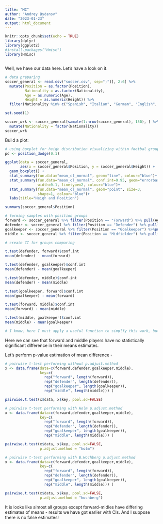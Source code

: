 ---
title: "MC"
author: "Andrey Bydanov"
date: "2023-01-23"
output: html_document
---

```{r setup, include=FALSE}
knitr::opts_chunk$set(echo = TRUE)
library(dplyr)
library(ggplot2)
#install.packages("Hmisc")
library(Hmisc)

```

## 
Well, we have our data here. Let's have a look on it.  
```{r}
# data preparing 
soccer_general <- read.csv("soccer.csv", sep=";")[, 2:6] %>%
  mutate(Position = as.factor(Position),
         Nationality = as.factor(Nationality),
         Age = as.numeric(Age),
         Height = as.numeric(Height)) %>%
  filter(Nationality %in% c("Spanish", "Italian", "German", "English", "Argentinian"))

set.seed(1)

soccer_wrk <- soccer_general[sample(1:nrow(soccer_general), 150), ] %>%
  mutate(Nationality = factor(Nationality))
soccer_wrk
```

Build a plot:

```{r}
# using boxplot for heigh distribution visualizing within footbal groups 
pd <- position_dodge(0.1)

ggplot(data = soccer_general, 
       aes(x = soccer_general$Position, y = soccer_general$Height)) +
  geom_boxplot() + 
  stat_summary(fun.data="mean_cl_normal", geom="line", colour="blue")+
  stat_summary(fun.data="mean_cl_normal", conf.int=0.95, geom="errorbar", 
               width=0.1, linetype=2, colour="blue")+
  stat_summary(fun.data="mean_cl_normal", geom="point", size=3, 
               shape=1, colour="blue")+
  labs(title="Heigh and Position")

summary(soccer_general$Position)
```

```{r}
# forming samples with position groups
forward <- soccer_general %>% filter(Position == "Forward") %>% pull(Age) %>% na.omit()
defender <- soccer_general %>% filter(Position == "Defender") %>% pull(Age) %>% na.omit()
goalkeeper <- soccer_general %>% filter(Position == "Goalkeeper") %>%pull(Age) %>% na.omit()
middle <- soccer_general %>% filter(Position == "Midfielder") %>% pull(Age) %>% na.omit()

```

```{r}
# create CI for groups comparing 

t.test(defender, forward)$conf.int
mean(defender) - mean(forward)

t.test(defender, goalkeeper)$conf.int
mean(defender) - mean(goalkeeper)

t.test(defender, middle)$conf.int
mean(defender) - mean(middle)

t.test(goalkeeper, forward)$conf.int
mean(goalkeeper) - mean(forward)

t.test(forward, middle)$conf.int
mean(forward) - mean(middle)

t.test(middle, goalkeeper)$conf.int
mean(middle) - mean(goalkeeper)

# I know, here I must apply a useful function to simplfy this work, but I didn't...
```
Here we can see that forward and middle players have no statistically significant difference in their means estimates. 

Let's perform p-value estimation of mean difference - 
```{r}
# pairwise t-test performing without p.adjust.method
x <- data.frame(data=c(forward,defender,goalkeeper,middle),
                key=c(
                  rep("forward", length(forward)),
                  rep("defender", length(defender)),
                  rep("goalkeeper", length(goalkeeper)),
                  rep("middle", length(middle))) )

pairwise.t.test(x$data, x$key, pool.sd=FALSE)
```


```{r}
# pairwise t-test performing with Holm p.adjust.method
x <- data.frame(data=c(forward,defender,goalkeeper,middle),
                key=c(
                  rep("forward", length(forward)),
                  rep("defender", length(defender)),
                  rep("goalkeeper", length(goalkeeper)),
                  rep("middle", length(middle))) )

pairwise.t.test(x$data, x$key, pool.sd=FALSE, 
                p.adjust.method = "holm")
```
```{r}
# pairwise t-test performing with B.Hochberg p.adjust.method
x <- data.frame(data=c(forward,defender,goalkeeper,middle),
                key=c(
                  rep("forward", length(forward)),
                  rep("defender", length(defender)),
                  rep("goalkeeper", length(goalkeeper)),
                  rep("middle", length(middle))) )

pairwise.t.test(x$data, x$key, pool.sd=FALSE, 
                p.adjust.method = "hochberg")
```
It is looks like almost all groups except forward-midles have differing estimates of means - results we have got earlier with CIs. And I suppose there is no false estimates!

```{r}

```


